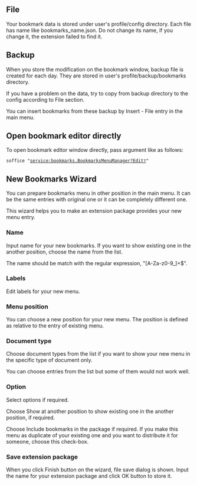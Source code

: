 
== File ==
Your bookmark data is stored under user's profile/config directory. 
Each file has name like bookmarks_name.json. 
Do not change its name, if you change it, the extension failed to find it.

== Backup ==
When you store the modification on the bookmark window, backup file is created 
for each day. They are stored in user's profile/backup/bookmarks directory.

If you have a problem on the data, try to copy from backup directory to the config 
according to File section. 

You can insert bookmarks from these backup by Insert - File entry in the main menu.

== Open bookmark editor directly ==
To open bookmark editor window directly, pass argument like as follows: 
 soffice "service:bookmarks.BookmarksMenuManager?Edit&top"

{{Bookmark|hid/mytools.bookmarks.BookmarksMenu:wizard|bookmarks|New Bookmarks Wizard}}

== New Bookmarks Wizard ==
You can prepare bookmarks menu in other position in the main menu. 
It can be the same entries with original one or it can be completely 
different one.

This wizard helps you to make an extension package provides your new menu entry.

=== Name ===
Input name for your new bookmarks. If you want to show existing one in the another 
position, choose the name from the list.

The name should be match with the regular expression, "[A-Za-z0-9_]+$".

{{Bookmark|hid/mytools.bookmarks.BookmarksMenu:wizard.label|bookmarks|Menu Labels}}

=== Labels ===
Edit labels for your new menu.

=== Menu position ===
You can choose a new position for your new menu. The position is defined as 
relative to the entry of existing menu.

=== Document type ===
Choose document types from the list if you want to show your new menu in the 
specific type of document only.

You can choose entries from the list but some of them would not work well.

=== Option ===
Select options if required.

Choose Show at another position to show existing one in the another position, 
if required.

Choose Include bookmarks in the package if required. If you make this menu 
as duplicate of your existing one and you want to distribute it for someone, 
choose this check-box.

=== Save extension package ===
When you click Finish button on the wizard, file save dialog is shown. 
Input the name for your extension package and click OK button to store it.
